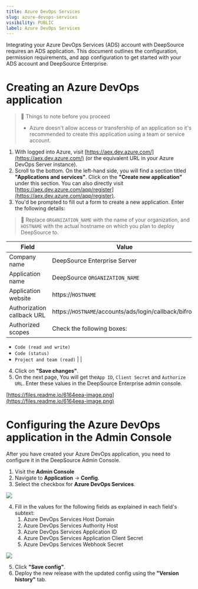 ```yaml
---
title: Azure DevOps Services
slug: azure-devops-services
visibility: PUBLIC
label: Azure DevOps Services
---
```

Integrating your Azure DevOps Services (ADS) account with DeepSource requires an ADS application. This document outlines the configuration, permission requirements, and app configuration to get started with your ADS account and DeepSource Enterprise.

# Creating an Azure DevOps application

> 🚧 Things to note before you proceed
> 
> - Azure doesn't allow access or transfership of an application so it's recommended to create this application using a team or service account.

1. With logged into Azure, visit [https://aex.dev.azure.com/](https://aex.dev.azure.com/) (or the equivalent URL in your Azure DevOps Server instance).
2. Scroll to the bottom. On the left-hand side, you will find a section titled **"Applications and services"**. Click on the **"Create new application"** under this section. You can also directly visit [https://aex.dev.azure.com/app/register](https://aex.dev.azure.com/app/register).
3. You'd be prompted to fill out a form to create a new application. Enter the following details:

> 📘 Replace `ORGANIZATION_NAME` with the name of your organization, and `HOSTNAME` with the actual hostname on which you plan to deploy DeepSource to.

| Field | Value | Example |
| --- | --- | --- |
| Company name | DeepSource Enterprise Server | DeepSource Enterprise Server |
| Application name | DeepSource `ORGANIZATION_NAME` | DeepSource Stark International |
| Application website | https\://`HOSTNAME` | `https://deepsource.stark.com/` |
| Authorization callback URL | https\://`HOSTNAME`/accounts/ads/login/callback/bifrost | `https://deepsource.stark.com/accounts/ads/login/callback/bifrost/` |
| Authorized scopes | Check the following boxes:  
- `Code (read and write)`  
- `Code (status)`  
- `Project and team (read)` |  |



4. Click on **"Save changes"**.
5. On the next page, You will get the`App ID`, `Client Secret` and `Authorize URL`. Enter these values in the DeepSource Enterprise admin console.

[https://files.readme.io/6164eea-image.png](https://files.readme.io/6164eea-image.png)


# Configuring the Azure DevOps application in the Admin Console

After you have created your Azure DevOps application, you need to configure it in the DeepSource Admin Console.

1. Visit the **Admin Console**
2. Navigate to **Application** -> **Config**.
3. Select the checkbox for **Azure DevOps Services**.

![](https://files.readme.io/4f439ac-image.png)


4. Fill in the values for the following fields as explained in each field's subtext:
   1. Azure DevOps Services Host Domain
   2. Azure DevOps Services Authority Host
   3. Azure DevOps Services Application ID
   4. Azure DevOps Services Application Client Secret
   5. Azure DevOps Services Webhook Secret

![](https://files.readme.io/29e43ef-image.png)


5. Click **"Save config"**.
6. Deploy the new release with the updated config using the **"Version history"** tab.

